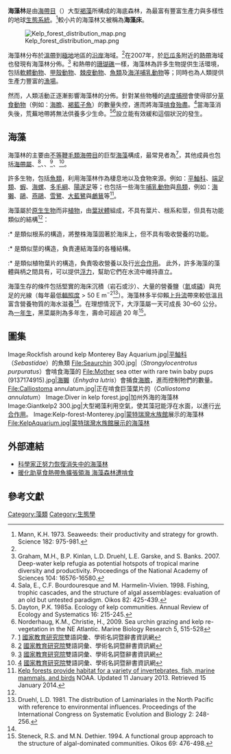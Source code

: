 {{ocean habitat topics|image=Kelp forest.jpg|caption=海藻林}}
'''海藻林'''是由[[海帶目|海帶目]]（{{lang|la|Laminariales}}）大型[[褐藻|褐藻]]所構成的海底森林，為最富有豐富生產力與多樣性的地球[[生態系統|生態系統]]。<ref name="Mann (1973)">Mann, K.H. 1973. Seaweeds: their productivity and strategy for growth. Science 182: 975-981.</ref>較小片的海藻林又被稱為'''海藻床'''。

[[File:Kelp_forest_distribution_map.png|thumb]]

海藻林分布於[[溫帶|溫帶]]到[[極地|極地]]地區的[[沿岸|沿岸]]海域。<ref name="Mann (1973)"/>在2007年，於[[厄瓜多|厄瓜多]]附近的[[熱帶|熱帶]]海域也發現有海藻林分佈。<ref name="Graham et al. 2007">Graham, M.H., B.P. Kinlan, L.D. Druehl, L.E. Garske, and S. Banks. 2007. Deep-water kelp refugia as potential hotspots of tropical marine diversity and productivity. Proceedings of the National Academy of Sciences 104: 16576-16580.</ref>
和熱帶的[[珊瑚礁|珊瑚礁]]一樣，海藻林為許多生物提供生活環境，包括[[軟體動物|軟體動物]]、[[甲殼動物|甲殼動物]]、[[棘皮動物|棘皮動物]]、[[魚類|魚類]]及[[海洋哺乳動物|海洋哺乳動物]]等；同時也為人類提供生產力豐富的[[漁場|漁場]]。

然而，人類活動正逐漸影響海藻林的分佈。針對某些物種的[[過度捕撈|過度捕撈]]會使得部分[[草食動物|草食動物]]（例如：[[海膽|海膽]]、[[褐藍子魚|褐藍子魚]]）的數量失控，進而將海藻[[過度放牧|啃食殆盡]]。<ref name="Sala1998">Sala, E., C.F. Bourdouresque and M. Harmelin-Vivien. 1998. Fishing, trophic cascades, and the structure of algal assemblages: evaluation of an old but untested paradigm. Oikos 82: 425-439.</ref>當海藻消失後，荒蕪地帶將無法供養多少生命。<ref name="Dayton 1985a">Dayton, P.K. 1985a. Ecology of kelp communities. Annual Review of Ecology and Systematics 16: 215-245.</ref><ref>Norderhaug, K.M., Christie, H., 2009. Sea urchin grazing and kelp re-vegetation in the NE Atlantic. Marine Biology Research 5, 515-528</ref>設立{{link-en|海洋保護區|marine protected area}}能有效緩和這個狀況的發生。

== 海藻 ==
{{main|海藻}}

海藻林的主要由[[不等鞭毛類|不等鞭毛類]][[海帶目|海帶目]]的巨型[[海藻|海藻]]構成，最常見者為{{link-en|大浮藻屬|Macrocystis}}<ref>[http://terms.naer.edu.tw/detail/451194/] {{Wayback|url=http://terms.naer.edu.tw/detail/451194/ |date=20190610020505 }} [[國家教育研究院|國家教育研究院]]雙語詞彙、學術名詞暨辭書資訊網</ref>，其他成員也包括[[海帶屬|海帶屬]]、{{link-en|搗布屬|Ecklonia}}<ref>[http://terms.naer.edu.tw/detail/501552/] {{Wayback|url=http://terms.naer.edu.tw/detail/501552/ |date=20190603203149 }} [[國家教育研究院|國家教育研究院]]雙語詞彙、學術名詞暨辭書資訊網</ref>、{{link-en|巨藻屬|Lessonia}}、{{link-en|大裙帶菜屬|Alaria}}<ref>[http://terms.naer.edu.tw/detail/609841/] {{Wayback|url=http://terms.naer.edu.tw/detail/609841/ |date=20200809032437 }} [[國家教育研究院|國家教育研究院]]雙語詞彙、學術名詞暨辭書資訊網</ref>、{{link-en|黑菜屬|Eisenia}}<ref>[http://terms.naer.edu.tw/detail/501184/] {{Wayback|url=http://terms.naer.edu.tw/detail/501184/ |date=20200811014046 }} [[國家教育研究院|國家教育研究院]]雙語詞彙、學術名詞暨辭書資訊網</ref>。

許多生物，包括[[魚類|魚類]]，利用海藻林作為棲息地以及食物來源。例如：[[平鮋科|平鮋科]]、[[端足類|端足類]]、[[蝦|蝦]]、[[海螺|海螺]]、[[多毛綱|多毛綱]]、[[陽遂足|陽遂足]]等；也包括一些海生[[哺乳動物|哺乳動物]]與[[鳥類|鳥類]]，例如：[[海獺|海獺]]、[[鷗|鷗]]、[[燕鷗|燕鷗]]、[[雪鷺|雪鷺]]、[[大藍鷺|大藍鷺]]與[[鸕鶿|鸕鶿]]等<ref>[http://oceanservice.noaa.gov/facts/kelplives.html Kelp forests provide habitat for a variety of invertebrates, fish, marine mammals, and birds] {{Wayback|url=http://oceanservice.noaa.gov/facts/kelplives.html |date=20170909185527 }} NOAA. Updated 11 January 2013. Retrieved 15 January 2014.</ref>。

海藻屬於[[原生生物|原生生物]]而非[[植物|植物]]，由[[葉狀體|葉狀體]]組成，不具有葉片、根系和莖，但具有功能類似的結構<ref name="Dayton 1985a"/>：
:* {{link-en|固著器|holdfast}}是類似根系的構造，將整株海藻固著於海床上，但不具有吸收營養的功能。
:* {{link-en|柄|Stipe_(botany)}}是類似莖的構造，負責連結海藻的各種結構。
:* {{link-en|藻體|fronds}}是類似植物葉片的構造，負責吸收營養以及行[[光合作用|光合作用]]。
此外，許多海藻的藻體與柄之間具有{{link-en|浮球組織|Pneumatocyst}}，可以提供[[浮力|浮力]]，幫助它們在水流中維持直立。

海藻生存的條件包括堅實的海床沉積（岩石或沙）、大量的營養鹽（[[氮|氮]]或[[磷|磷]]）與充足的光線（每年最低[[輻照度|輻照度]] > 50 E m<sup>−2</sup><ref name="Druehl 1981">Druehl, L.D. 1981. The distribution of Laminariales in the North Pacific with reference to environmental influences. Proceedings of the International Congress on Systematic Evolution and Biology 2: 248-256.</ref>）。海藻林多半仰賴[[上升流|上升流]]帶來較低溫且富含營養物質的海水滋養<ref name="Druehl 1981"/>。在理想情況下，大浮藻屬一天可成長 30–60 公分。{{link-en|腔囊藻屬|Nereocystis}}為[[一年生植物|一年生]]，黑菜屬則為多年生，壽命可超過 20 年<ref>Steneck, R.S. and M.N. Dethier. 1994. A functional group approach to the structure of algal-dominated communities. Oikos 69: 476-498.</ref>。

== 圖集 ==
<gallery>
Image:Rockfish around kelp Monterey Bay Aquarium.jpg|[[平鮋科|平鮋科]]（''Sebastidae''）的魚類
File:Seaurchin 300.jpg|{{link-en|紫海膽|Strongylocentrotus purpuratus}}（''Strongylocentrotus purpuratus''）會啃食海藻的{{link-en|基部|holdfast}}
File:Mother sea otter with rare twin baby pups (9137174915).jpg|[[海獺|海獺]]（''Enhydra lutris''）會捕食[[海膽|海膽]]，進而控制牠們的數量。
File:Calliostoma annulatum.jpg|正在啃食巨藻葉片的{{link-en|紫金鐘螺|Calliostoma annulatum}}（''Calliostoma annulatum''）
Image:Diver in kelp forest.jpg|加州外海的海藻林
Image:Giantkelp2 300.jpg|大型褐藻利用空氣，使其藻冠能浮在水面，以進行[[光合作用|光合作用]]。
Image:Kelp-forest-Monterey.jpg|[[蒙特瑞灣水族館|蒙特瑞灣水族館]]展示的海藻林
File:KelpAquarium.jpg|蒙特瑞灣水族館展示的海藻林
</gallery>

== 外部連結 ==
* [https://www.voacantonese.com/a/disappearing-kelp-20130822/1734191.html 科學家正努力恢復消失中的海藻林] {{Wayback|url=https://www.voacantonese.com/a/disappearing-kelp-20130822/1734191.html |date=20190601202504 }} 
* [http://e-info.org.tw/node/201652 暖化助草食熱帶魚擴張領海 海藻森林遭啃食] {{Wayback|url=http://e-info.org.tw/node/201652 |date=20190618101143 }}

== 參考文獻 ==
{{reflist}}

{{Biome}}
{{模型化生态系统}}

{{Authority control}}
[[Category:藻類|Category:藻類]]
[[Category:生態學|Category:生態學]]